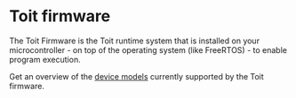 # Toit firmware

The Toit Firmware is the Toit runtime system that is installed on your microcontroller - on top of the operating system (like FreeRTOS) - to enable program execution.

Get an overview of the [device models](models) currently supported by the Toit firmware.
